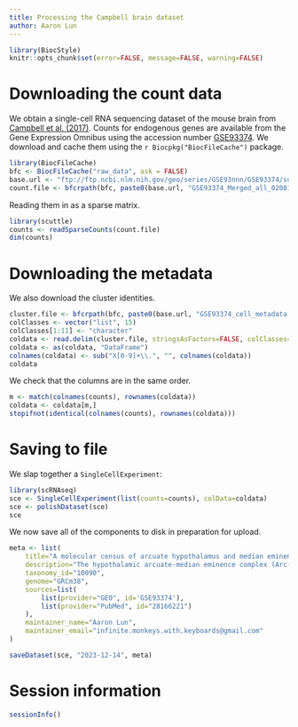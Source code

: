 ```yaml
---
title: Processing the Campbell brain dataset
author: Aaron Lun
---
```


```r
library(BiocStyle)
knitr::opts_chunk$set(error=FALSE, message=FALSE, warning=FALSE)
```

# Downloading the count data

We obtain a single-cell RNA sequencing dataset of the mouse brain from [Campbell et al. (2017)](https://doi.org/10.1038/nn.4495).
Counts for endogenous genes are available from the Gene Expression Omnibus
using the accession number [GSE93374](https://www.ncbi.nlm.nih.gov/geo/query/acc.cgi?acc=GSE93374).
We download and cache them using the `r Biocpkg("BiocFileCache")` package.

```r
library(BiocFileCache)
bfc <- BiocFileCache("raw_data", ask = FALSE)
base.url <- "ftp://ftp.ncbi.nlm.nih.gov/geo/series/GSE93nnn/GSE93374/suppl/"
count.file <- bfcrpath(bfc, paste0(base.url, "GSE93374_Merged_all_020816_DGE.txt.gz"))
```

Reading them in as a sparse matrix.

```r
library(scuttle)
counts <- readSparseCounts(count.file)
dim(counts)
```

# Downloading the metadata

We also download the cluster identities.

```r
cluster.file <- bfcrpath(bfc, paste0(base.url, "GSE93374_cell_metadata.txt.gz"))
colClasses <- vector("list", 15)
colClasses[1:11] <- "character"
coldata <- read.delim(cluster.file, stringsAsFactors=FALSE, colClasses=colClasses, row.names=1)
coldata <- as(coldata, "DataFrame")
colnames(coldata) <- sub("X[0-9]+\\.", "", colnames(coldata))
coldata
```

We check that the columns are in the same order.

```r
m <- match(colnames(counts), rownames(coldata))
coldata <- coldata[m,]
stopifnot(identical(colnames(counts), rownames(coldata)))
```

# Saving to file 

We slap together a `SingleCellExperiment`:

```r
library(scRNAseq)
sce <- SingleCellExperiment(list(counts=counts), colData=coldata)
sce <- polishDataset(sce)
sce
```

We now save all of the components to disk in preparation for upload.

```r
meta <- list(
    title="A molecular census of arcuate hypothalamus and median eminence cell types",
    description="The hypothalamic arcuate-median eminence complex (Arc-ME) controls energy balance, fertility and growth through molecularly distinct cell types, many of which remain unknown. To catalog cell types in an unbiased way, we profiled gene expression in 20,921 individual cells in and around the adult mouse Arc-ME using Drop-seq. We identify 50 transcriptionally distinct Arc-ME cell populations, including a rare tanycyte population at the Arc-ME diffusion barrier, a new leptin-sensing neuron population, multiple agouti-related peptide (AgRP) and pro-opiomelanocortin (POMC) subtypes, and an orexigenic somatostatin neuron population. We extended Drop-seq to detect dynamic expression changes across relevant physiological perturbations, revealing cell type-specific responses to energy status, including distinct responses in AgRP and POMC neuron subtypes. Finally, integrating our data with human genome-wide association study data implicates two previously unknown neuron populations in the genetic control of obesity. This resource will accelerate biological discovery by providing insights into molecular and cell type diversity from which function can be inferred.",
    taxonomy_id="10090",
    genome="GRCm38",
    sources=list(
        list(provider="GEO", id='GSE93374'),
        list(provider="PubMed", id="28166221")
    ),
    maintainer_name="Aaron Lun",
    maintainer_email="infinite.monkeys.with.keyboards@gmail.com"
)

saveDataset(sce, "2023-12-14", meta)
```

# Session information {-}

```r
sessionInfo()
```
